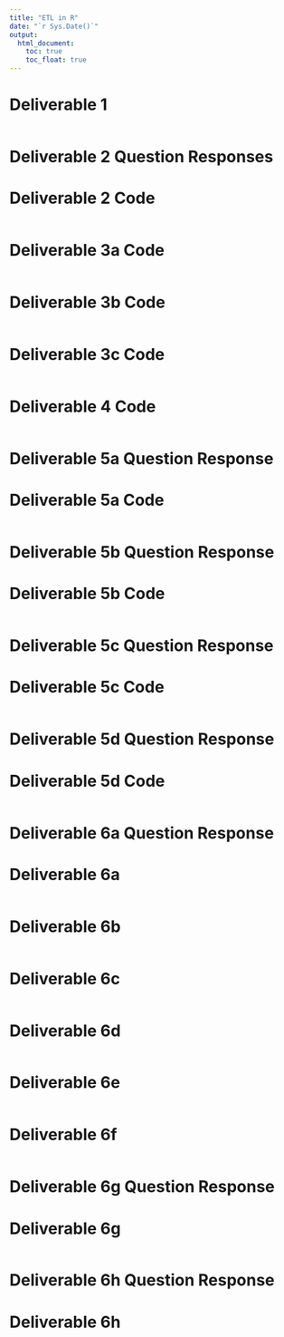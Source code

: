 ```yaml
---
title: "ETL in R"
date: "`r Sys.Date()`"
output: 
  html_document:
    toc: true
    toc_float: true
---
```



# Deliverable 1
```r

```


# Deliverable 2 Question Responses


# Deliverable 2 Code
```r

```


# Deliverable 3a Code
```r

```


# Deliverable 3b Code
```r

```


# Deliverable 3c Code
```r

```


# Deliverable 4 Code
```r

```


# Deliverable 5a Question Response


# Deliverable 5a Code
```r

```


# Deliverable 5b Question Response


# Deliverable 5b Code
```r

```


# Deliverable 5c Question Response


# Deliverable 5c Code
```r

```


# Deliverable 5d Question Response


# Deliverable 5d Code
```r

```


# Deliverable 6a Question Response


# Deliverable 6a
```r

```


# Deliverable 6b
```r

```


# Deliverable 6c
```r

```


# Deliverable 6d
```r

```


# Deliverable 6e
```r

```


# Deliverable 6f
```r

```


# Deliverable 6g Question Response


# Deliverable 6g
```r

```


# Deliverable 6h Question Response


# Deliverable 6h
```r

```
